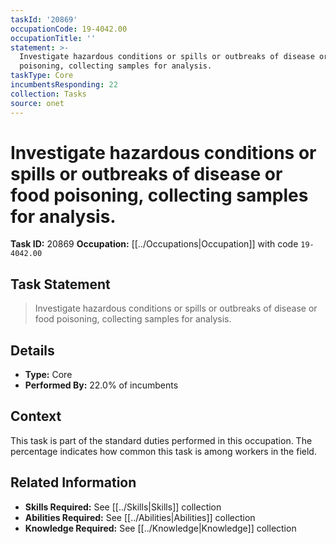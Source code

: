 ```yaml
---
taskId: '20869'
occupationCode: 19-4042.00
occupationTitle: ''
statement: >-
  Investigate hazardous conditions or spills or outbreaks of disease or food
  poisoning, collecting samples for analysis.
taskType: Core
incumbentsResponding: 22
collection: Tasks
source: onet
---
```

# Investigate hazardous conditions or spills or outbreaks of disease or food poisoning, collecting samples for analysis.

**Task ID:** 20869
**Occupation:** [[../Occupations|Occupation]] with code `19-4042.00`

## Task Statement

> Investigate hazardous conditions or spills or outbreaks of disease or food poisoning, collecting samples for analysis.

## Details

- **Type:** Core
- **Performed By:** 22.0% of incumbents

## Context

This task is part of the standard duties performed in this occupation. The percentage indicates how common this task is among workers in the field.

## Related Information

- **Skills Required:** See [[../Skills|Skills]] collection
- **Abilities Required:** See [[../Abilities|Abilities]] collection
- **Knowledge Required:** See [[../Knowledge|Knowledge]] collection
